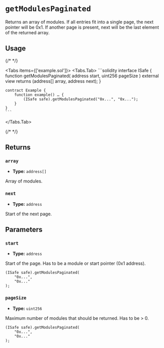 
# `getModulesPaginated`

Returns an array of modules. If all entries fit into a single page, the next pointer will be 0x1. If another page is present, next will be the last element of the returned array.

## Usage

{/* <!-- vale off --> */}

<Tabs items={['example.sol']}>
  <Tabs.Tab>
    ```solidity
    interface ISafe {
        function getModulesPaginated(
            address start,
            uint256 pageSize
        ) external view returns (address[] array, address next);
    }

    contract Example {
        function example() … {
            (ISafe safe).getModulesPaginated("0x...", "0x...");
        }
    }
    ```
  </Tabs.Tab>
</Tabs>

{/* <!-- vale on --> */}

## Returns

### `array`

- **Type:** `address[]`

Array of modules.

### `next`

- **Type:** `address`

Start of the next page.

## Parameters

### `start`

- **Type:** `address`

Start of the page. Has to be a module or start pointer (0x1 address).

```solidity focus=2
(ISafe safe).getModulesPaginated(
    "0x...",
    "0x..."
);
```

### `pageSize`

- **Type:** `uint256`

Maximum number of modules that should be returned. Has to be > 0.

```solidity focus=3
(ISafe safe).getModulesPaginated(
    "0x...",
    "0x..."
);
```
